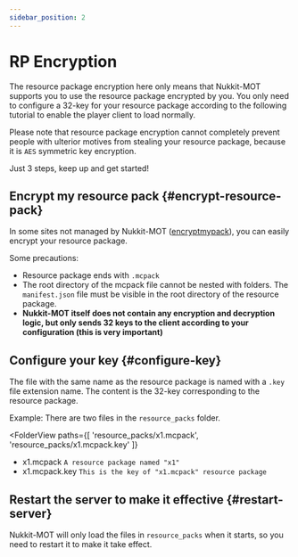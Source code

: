 ```yaml
---
sidebar_position: 2
---
```



# RP Encryption

The resource package encryption here only means that Nukkit-MOT supports you to use the resource package encrypted by you. You only need to configure a 32-key for your resource package according to the following tutorial to enable the player client to load normally.

Please note that resource package encryption cannot completely prevent people with ulterior motives from stealing your resource package, because it is `AES` symmetric key encryption.

Just 3 steps, keep up and get started!

## Encrypt my resource pack \{#encrypt-resource-pack}

In some sites not managed by Nukkit-MOT ([encryptmypack](https://encryptmypack.com)), you can easily encrypt your resource package.

Some precautions:
- Resource package ends with `.mcpack`
- The root directory of the mcpack file cannot be nested with folders. The `manifest.json` file must be visible in the root directory of the resource package.
- **Nukkit-MOT itself does not contain any encryption and decryption logic, but only sends 32 keys to the client according to your configuration (this is very important)**


## Configure your key \{#configure-key}

The file with the same name as the resource package is named with a `.key` file extension name. The content is the 32-key corresponding to the resource package.

Example: There are two files in the `resource_packs` folder.  

<FolderView
	paths={[
    'resource_packs/x1.mcpack',
    'resource_packs/x1.mcpack.key'
  ]}
>
</FolderView>

- x1.mcpack `A resource package named "x1"`
- x1.mcpack.key `This is the key of "x1.mcpack" resource package`

## Restart the server to make it effective \{#restart-server}

Nukkit-MOT will only load the files in `resource_packs` when it starts, so you need to restart it to make it take effect.